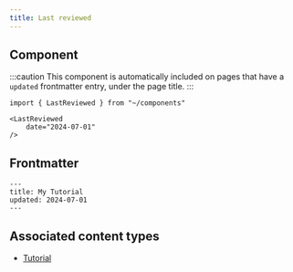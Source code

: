 ```yaml
---
title: Last reviewed
---
```


## Component

:::caution
This component is automatically included on pages that have a `updated` frontmatter entry, under the page title.
:::

```mdx live
import { LastReviewed } from "~/components"

<LastReviewed
    date="2024-07-01"
/>
```

## Frontmatter

```mdx
---
title: My Tutorial
updated: 2024-07-01
---
```

## Associated content types

- [Tutorial](/style-guide/documentation-content-strategy/content-types/tutorial/)
